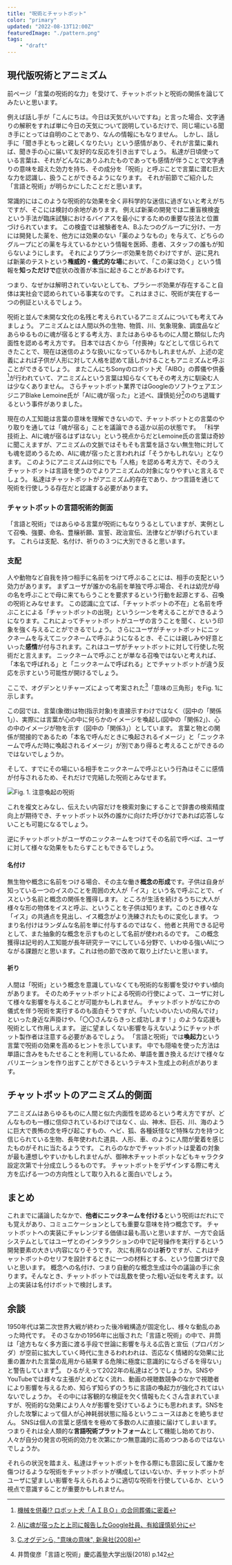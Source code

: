 ```yaml
---
title: "呪術とチャットボット"
color: "primary"
updated: "2022-08-13T12:00Z"
featuredImage: "./pattern.png"
tags: 
    - "draft"
---
```


## 現代版呪術とアニミズム

前ページ「言葉の呪術的な力」を受けて、チャットボットと呪術の関係を論じてみたいと思います。 
 
例えば話し手が「こんにちは。今日は天気がいいですね」と言った場合、文字通りの解釈をすれば単に今日の天気について説明しているだけで、同じ場にいる聞き手にとっては自明のことであり、なんの情報にもなりません。
しかし、話し手に「聞き手ともっと親しくなりたい」という感情があり、それが言葉に乗れば、聞き手の心に届いて友好的な反応を引き出すでしょう。
私達が日頃使っている言葉は、それがどんなにありふれたものであっても感情が伴うことで文字通りの意味を超えた効力を持ち、その成分を「呪術」と呼ぶことで言葉に潜む巨大な力を認識し、扱うことができるようになります。
それが前節でご紹介した「言語と呪術」が明らかにしたことだと思います。  
  
常識的にはこのような呪術的な効果を全く非科学的な迷信に過ぎないと考えがちですが、そこには検討の余地があります。
例えば新薬の開発では二重盲検検査という手法が臨床試験におけるバイアスを最小にするための重要な技法と位置づけられています。
この検査では被験者をA、Bふたつのグループに分け、一方には開発した薬を、他方には効果のない「薬のようなもの」を与えて、どちらのグループにどの薬を与えているかという情報を医師、患者、スタッフの誰もが知らないようにします。
それによりプラシーボ効果を防ぐわけですが、逆に見れば新薬のテストという**権威的・儀式的な場**において、「この薬は効く」という情報を**知っただけで**症状の改善が本当に起きることがあるわけです。 
 
つまり、なぜかは解明されていないとしても、プラシーボ効果が存在すること自体は実社会で認められている事実なのです。
これはまさに、呪術が実在する一つの例証といえるでしょう。
 
呪術と並んで未開な文化の名残と考えられているアニミズムについても考えてみましょう。 
アニミズムとは人間以外の生物、物質、川、気象現象、調度品などあらゆるものに魂が宿るとする考え方、またはあらゆるものに人間と類似した内面性を認める考え方です。
日本では古くから「付喪神」などとして信じられてきたことで、現在は迷信のような扱いになっているかもしれませんが、上述の定義によれば子供が人形に対して人格を認めて話しかけることもアニミズムと呼ぶことができるでしょう。
またこんにちSonyのロボット犬「AIBO」の葬儀や供養[^1]が行われていて、アニミズムという言葉は知らなくてもその考え方に馴染む人は少なくありません。
さらチャットボット業界ではGoogleのソフトウェアエンジニアBlake Lemoine氏が「AIに魂が宿った」と述べ、謹慎処分[^2]ののち退職するという事件がありました。

[^1]: [機械を供養!? ロボット犬「ＡＩＢＯ」の合同葬儀に密着](https://friday.kodansha.co.jp/article/71955)  
[^2]: [AIに魂が宿ったと上司に報告したGoogle社員、有給謹慎処分に](https://www.gizmodo.jp/2022/06/lamda-has-come-to-life.html)

現在の人工知能は言葉の意味を理解できないので、チャットボットとの言葉のやり取りを通しては「魂が宿る」ことを議論できる遥か以前の状態です。
「科学技術上、AIに魂が宿るはずはない」という視点からだとLemoine氏の言葉は奇妙に聞こえますが、アニミズムの文脈ではそもそも言葉を話さない無生物に対しても魂を認めうるため、AIに魂が宿ったと言われれば「そうかもしれない」となります。
このようにアニミズムは何にでも「人格」を認める考え方で、そのうえチャットボットは言語を使うのでよりアニミズムの対象になりやすいと言えるでしょう。
私達はチャットボットがアニミズム的存在であり、かつ言語を通じて呪術を行使しうる存在だと認識する必要があります。


### チャットボットの言語呪術的側面

「言語と呪術」ではあらゆる言葉が呪術にもなりうるとしていますが、実例として召喚、強要、命名、豊穣祈願、宣誓、政治宣伝、法律などが挙げられています。
これらは支配、名付け、祈りの３つに大別できると思います。

### 支配

人や動物など自我を持つ相手に名前をつけて呼ぶることには、相手の支配という効力があります。
まずユーザが誰かの名前を単独で呼ぶ場合、それは幼児が母の名を呼ぶことで母に来てもらうことを要求するという行動を起源とする、召喚の呪術とみなせます。
この認識に立てば、「チャットボットの不在」と名前を呼ぶことによる「チャットボットの出現」というシーンを考えることができるようになります。これによってチャットボットがユーザの言うことを聞く、という印象を強く与えることができるでしょう。
さらにユーザがチャットボットにニックネームを与えてニックネームで呼ぶようになるとき、そこには親しみや好意といった**感情**が付与されます。これはユーザがチャットボットに対して行使した呪術だと言えます。
ニックネームで呼ぶことが単なる召喚ではないと考えれば、「本名で呼ばれる」と「ニックネームで呼ばれる」とでチャットボットが違う反応を示すという可能性が開けるでしょう。

ここで、オグデンとリチャーズによって考案された[^4]「意味の三角形」をFig. 1に示します。

[^4]: [C.オグデンら, "意味の意味", 新泉社(2008)](https://www.amazon.co.jp/%E6%84%8F%E5%91%B3%E3%81%AE%E6%84%8F%E5%91%B3-C-%E3%82%AA%E3%82%B0%E3%83%87%E3%83%B3/dp/4787708090)

この図では、言葉(象徴)は物(指示対象)を直接示すわけではなく（図中の「関係1」）、実際には言葉が心の中に何らかのイメージを喚起し(図中の「関係2」)、心の中のイメージが物を示す（図中の「関係3」）としています。
言葉と物との関係が間接的であるため「本名で呼んだときに喚起されるイメージ」と「ニックネームで呼んだ時に喚起されるイメージ」が別であり得ると考えることができるのではないでしょうか。


そして、すでにその場にいる相手をニックネームで呼ぶという行為はそこに感情が付与されるため、それだけで完結した呪術とみなせます。
 
![Fig. 1. 注意喚起の呪術](./triangle.png)

これを複文とみなし、伝えたい内容だけを検索対象にすることで辞書の検索精度向上が期待でき、チャットボット以外の誰かに向けた呼びかけであれば応答しないことも可能になるでしょう。
 
逆にチャットボットがユーザのニックネームをつけてその名前で呼べば、ユーザに対して様々な効果をもたらすこともできるでしょう。

#### 名付け

無生物や概念に名前をつける場合、その主な働き**概念の形成**です。子供は自身が知っている一つのイスのことを周囲の大人が「イス」という名で呼ぶことで、イスという名前と概念の関係を獲得します。
ところが生活を続けるうちに大人が様々な形の物体をイスと呼ぶ、ということを子供は知ります。このとき様々な「イス」の共通点を見出し、イス概念がより洗練されたものに変化します。
つまり名付けはランダムな名前を単に付与するのではなく、他者と共用できる記号として、また抽象的な概念を示すものとして名前が使われるのです。
この概念獲得は記号的人工知能が長年研究テーマにしている分野で、いわゆる強いAIにつながる課題だと思います。これは他の節で改めて取り上げたいと思います。

#### 祈り

人間は「呪術」という概念を意識していなくても呪術的な影響を受けやすい傾向があります。
そのためチャットボットによる呪術の行使によって、ユーザに対して様々な影響を与えることが可能かもしれません。
チャットボットがなにかの儀式を伴う呪術を実行するのも面白そうですが、「いたいのいたいの飛んでけ」といった身近な声掛けや、「〇〇さんならきっと成功します！」のような応援も呪術として作用しえます。
逆に望ましくない影響を与えないようにチャットボット製作者は注意する必要があるでしょう。
「言語と呪術」では**喚起力**という言葉で呪術の効果を高めるヒントを示しています。
中でも隠喩を使った方法は単語に含みをもたせることを利用しているため、単語を置き換えるだけで様々なバリエーションを作り出すことができるというテキスト生成上の利点があります。

## チャットボットのアニミズム的側面

アニミズムはあらゆるものに人間と似た内面性を認めるという考え方ですが、どんなものも一様に信仰されているわけではなく、山、神木、巨石、川、海のように巨大で畏怖の念を呼び起こすもの、ヘビ、狐、各種妖怪など特殊な力を持つと信じられている生物、長年使われた道具、人形、車、のように人間が愛着を感じたものがそれに当たるようです。
これらのなかでチャットボットは愛着の対象が最も連想しやすいかもしれませんが、御神木チャットボットなどもキャラクタ設定次第で十分成立しうるものです。
チャットボットをデザインする際に考え方を広げる一つの方向性として取り入れると面白いでしょう。

## まとめ

これまでに議論したなかで、**他者にニックネームを付ける**という呪術はだれにでも覚えがあり、コミュニケーションとしても重要な意味を持つ概念です。
チャットボットへの実装にチャレンジする価値は最も高いと思いますが、一方で会話システムとしてはユーザとのインタラクションの中で記号操作を実行するという開発要素の大きい内容になりそうです。
次に有用なのは**祈り**ですが、これはチャットボットのセリフを設計するときに一つの材料とする、という位置づけで良いと思います。
概念への名付け、つまり自動的な概念生成は今の議論の手に余ります。そんなとき、チャットボットでは乱数を使った粗い近似を考えます。以上の実装は<Link to="/article/inside/3-case-study/04-nickname-1">名付けボット</Link>で検討します。

## 余談

1950年代は第二次世界大戦が終わった後冷戦構造が固定化し、様々な動乱のあった時代です。
そのさなかの1956年に出版された「言語と呪術」の中で、井筒は「途方もなく多方面に渡る手段で世論に影響を与える広告と宣伝（プロパガンダ）が空前に拡大していく時代に生きるわれわれは、否応なく情緒的な効果に比重の置かれた言葉の乱用から結果する危険に極度に意識的にならざるを得ない」と警告しています[^3]。
ひるがえって2022年の私達はどうでしょうか。SNSやYouTubeでは様々な主張がとめどなく流れ、動画の視聴数競争のなかで視聴者により影響を与えるため、知らず知らずのうちに言語の喚起力が強化されてはいないでしょうか。
その中には客観的な検証を欠く情報もたくさん含まれていますが、呪術的な効果により人々が影響を受けているようにも思われます。SNSを介した攻撃によって個人が心神耗弱状態に陥るというニュースはあとを絶ちません。
SNSは個人の言葉と感情をを極めて多数の人に直接に届けてしまいます。つまりそれは全人類的な**言語呪術プラットフォーム**として機能し始めており、人々が自分の発言の呪術的効力を次第にかつ無意識的に高めつつあるのではないでしょうか。

[^3]: 井筒俊彦「言語と呪術」慶応義塾大学出版(2018) p.142
 
それらの状況を踏まえ、私達はチャットボットを作る際にも意図に反して誰かを傷つけるような呪術をチャットボットが構成してはいないか、チャットボットがユーザに望ましい影響を与えられるように適切な呪術を行使しているか、という視点で意識することが重要かもしれません。

